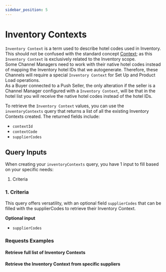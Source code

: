 ```yaml
---
sidebar_position: 5
---
```




# Inventory Contexts

`Inventory Context` is a term used to describe hotel codes used in Inventory. This should not be confused with the standard concept [Context](/docs/get-started/key-concepts#context); as this `Inventory Context` is exclusively related to the Inventory scope.  
Some Channel Managers need to work with their native hotel codes instead of mapping the Inventory hotel IDs that we autogenerate. Therefore, these Channels will require a special `Inventory Context` for Set Up and Product Load operations.  
As a Buyer connected to a Push Seller, the only alteration if the seller is a Channel Manager configured with a `Inventory Context`, will be that in the hotel list you will receive the native hotel codes instead of the hotel IDs.

To retrieve the `Inventory Context` values, you can use the `inventoryContexts` query that returns a list of all the existing Inventory Contexts created. The returned fields include:

* `contextId`
* `contextCode`
* `supplierCodes`


## Query Inputs

When creating your `inventoryContexts` query, you have 1 input to fill based on your specific needs:

1. Criteria


### 1. Criteria   

This query offers versatility, with an optional field `supplierCodes` that can be filled with the supplierCodes to retrieve their Inventory Context.

**Optional input**
* `supplierCodes`

### Requests Examples

#### Retrieve full list of Inventory Contexts

<GraphqlSample query={inventoryContextsQuery} variables={inventoryContextsVariables} />


#### Retrieve the Inventory Context from specific suppliers

<GraphqlSample query={inventoryContextsQuery} variables={inventoryContextsSuppliersVariables} />